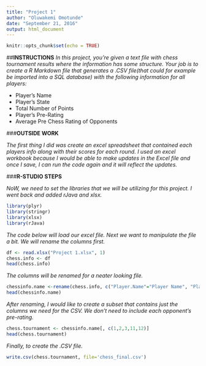 ```yaml
---
title: "Project 1"
author: "Oluwakemi Omotunde"
date: "September 21, 2016"
output: html_document
---
```

```r
knitr::opts_chunk$set(echo = TRUE)
```

##**INSTRUCTIONS**
*In this project, you're given a text file with chess tournament results where the information has some structure. Your job is to create a R Markdown file that generates a .CSV file(that could for example be imported into a SQL database) with the following information for all players:*  

+ Player's Name
+ Player's State
+ Total Number of Points
+ Player's Pre-Rating
+ Average Pre Chess Rating of Opponents  

###**OUTSIDE WORK** 
  
  
*The first thing I did was create an excel spreadsheet that contained each players info along with their scores for each round. I used an excel workbook because I would be able to make updates in the Excel file and once I save, I can run the code again and it will reflect the updates.*

###**R-STUDIO STEPS**

*NoW, we need to set the libraries that we will be utilizing for this project. I went back and added rJava and xlsx.*

```r
library(plyr)
library(stringr)
library(xlsx)
library(rJava)
```

*The code below will load our excel file. Next we want to manipulate the file a bit. We will rename the columns first.*

```r
df <- read.xlsx("Project 1.xlsx", 1)
chess.info <- df
head(chess.info)
```

*The columns will be renamed for a neater looking file.*


```r
chessinfo.name <-rename(chess.info, c("Player.Name"="Player Name", "Player.State"="State", "Pre.Rating"="Pre-Rating", "Round.1"="Round 1", "Round.2"="Round 2", "Round.3"="Round 3", "Round.4"="Round 4", "Round.5"="Round 5", "Round.5.1"="Round 6", "Round.7"="Round 7", "Total.Points"="Ttl. Pts.", "Ave..Op..Rating"="Ave.Opp.Rating"))
head(chessinfo.name)
```

*After renaming, I would like to create a subset that contains just the columns we need for the CSV. We don't need to include each opponent's pre-rating.*

```r
chess.tournament <- chessinfo.name[, c(1,2,3,11,12)]
head(chess.tournament)
```

*Finally, to create the .CSV file.*
```r
write.csv(chess.tournament, file='chess_final.csv')
```




